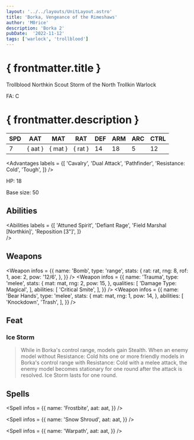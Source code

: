 ```yaml
---
layout: '../../layouts/UnitLayout.astro'
title: 'Borka, Vengeance of the Rimeshaws'
author: 'M0rice'
description: 'Borka 2'
pubDate:  '2022-11-12'
tags: ['warlock', 'trollblood']
---
```



# { frontmatter.title }
Trollblood Northkin Scout Storm of the North Trollkin Warlock

FA: C

# { frontmatter.description }
| SPD | AAT     | MAT     | RAT     | DEF | ARM | ARC | CTRL |
|-----|---------|---------|---------|-----|-----|-----|------|
| 7   | { aat } | { mat } | { rat } | 14  | 18  | 5   | 12   |

<Advantages
    labels = {[
        'Cavalry',
        'Dual Attack',
        'Pathfinder',
        'Resistance: Cold',
        'Tough',
    ]}
/>

HP: 18

Base size: 50

## Abilities
<Abilities
    labels = {[
        'Attuned Spirit',
        'Defiant Rage',
        'Field Marshal [Northkin]',
        'Reposition [3"]',
    ]}    
/>

## Weapons
<Weapon
    infos = {{
        name: 'Bomb',
        type: 'range',
        stats: {
            rat: rat,
            rng: 8,
            rof: 1,
            aoe: 2,
            pow: '12/6',
        },
    }}
/>
<Weapon
    infos = {{
        name: 'Trauma',
        type: 'melee',
        stats: {
            mat: mat,
            rng: 2,
            pow: 15,
        },
        qualities: [
            'Damage Type: Magical',
        ],
        abilities: [
            'Critical Smite',
        ],
    }}
/>
<Weapon
    infos = {{
        name: 'Bear Hands',
        type: 'melee',
        stats: {
            mat: mat,
            rng: 1,
            pow: 14,
        },
        abilities: [
            'Knockdown',
            'Trash',
        ],
    }}
/>

## Feat
### Ice Storm
> While in Borka's control range, models gain Stealth. When an enemy model without Resistance: Cold hits one or more friendly models in Borka's control range with Resistance: Cold with a melee attack, the enemy model becomes stationary for one round after the attack is resolved. Ice Storm lasts for one round.

## Spells
<Spell
    infos = {{
        name: 'Frostbite',
        aat: aat,
    }}
/>

<Spell
    infos = {{
        name: 'Snow Shroud',
        aat: aat,
    }}
/>

<Spell
    infos = {{
        name: 'Warpath',
        aat: aat,
    }}
/>
